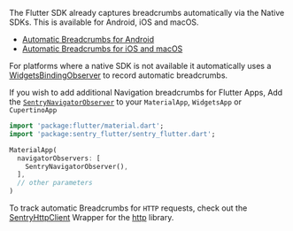 The Flutter SDK already captures breadcrumbs automatically via the Native SDKs. This is available for Android, iOS and macOS.

- [Automatic Breadcrumbs for Android](/platforms/android/enriching-events/breadcrumbs/#automatic-breadcrumbs)
- [Automatic Breadcrumbs for iOS and macOS](/platforms/apple/configuration/integrations/default/#sentryautobreadcrumbtrackingintegration)

For platforms where a native SDK is not available it automatically uses a [WidgetsBindingObserver](https://api.flutter.dev/flutter/widgets/WidgetsBindingObserver-class.html) to record automatic breadcrumbs.

If you wish to add additional Navigation breadcrumbs for Flutter Apps, Add the [`SentryNavigatorObserver`](https://pub.dev/documentation/sentry_flutter/latest/sentry_flutter/SentryNavigatorObserver-class.html) to your `MaterialApp`, `WidgetsApp` or `CupertinoApp`

```dart
import 'package:flutter/material.dart';
import 'package:sentry_flutter/sentry_flutter.dart';

MaterialApp(
  navigatorObservers: [
    SentryNavigatorObserver(),
  ],
  // other parameters
)
```

To track automatic Breadcrumbs for `HTTP` requests, check out the [SentryHttpClient](/platforms/dart/usage/advanced-usage/#automatic-breadcrumbs) Wrapper for the [http](https://pub.dev/packages/http) library.
